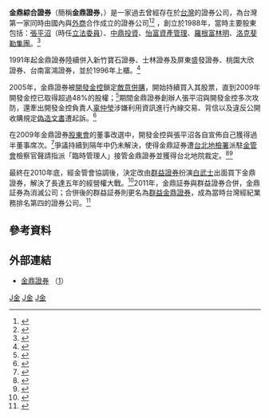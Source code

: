 '''金鼎綜合證券'''（簡稱'''金鼎證券'''，{{twse|6012}}）是一家過去曾經存在於[[台灣|台灣]]的證券公司，為台灣第一家同時由國內與[[外商|外商]]合作成立的證券公司<ref>{{cite news| title=金鼎舉行開幕慶祝酒會 台灣永高四月下旬開幕| accessdate=2013-01-08| newspaper=經濟日報| date=1989-02-28}}</ref><ref>{{cite news| author=張永諍| title=證券商巡禮 中外合作投資新券商 金鼎即將展現新風貌| accessdate=2013-01-08| newspaper=經濟日報| date=1988-12-27}}</ref> ，創立於1988年，當時主要股東包括：[[張平沼|張平沼]]（時任[[立法委員|立法委員]]）、[[中鼎投資|中鼎投資]]、[[怡富資產管理|怡富資產管理]]、[[羅根富林明|羅根富林明]]、[[洛克斐勒集團|洛克斐勒集團]]。<ref>{{cite news| title=首家跨國證券商 金鼎昨開董事會| accessdate=2013-01-08| newspaper=聯合晚報| date=1988-10-19}}</ref> 

1991年起金鼎證券陸續併入新竹寶石證券、士林證券及屏東盛發證券、桃園大欣證券、台南富鴻證券，並於1996年上櫃。<ref>{{cite news| author=姚鷺| title=金鼎證券 明天上櫃| accessdate=2013-01-08| newspaper=聯合晚報| date=1996-04-01}}</ref>

2005年，金鼎證券被[[開發金控|開發金控]]鎖定[[敵意併購|敵意併購]]，開始持續買入其股票，直到2009年開發金控已取得超過48%的股權；<ref>{{cite news| author=孫中英| title=併金鼎證 開發金不讓步| accessdate=2013-01-08| newspaper=聯合報| date=2009-05-03}}</ref>期間金鼎證券創辦人張平沼與開發金控多次攻防，還牽出開發金控負責人[[辜仲瑩|辜仲瑩]]涉嫌利用資訊進行內線交易、背信以及違反公開收購規定[[偽造文書|偽造文書]]遭起訴。<ref>{{cite news| author=董介白| title=辜仲[[File:Yíng.svg|text-bottom]]出庭　強調清白 不回應扁案| accessdate=2013-01-08| newspaper=聯合晚報| date=2009-07-13}}</ref>

在2009年金鼎證券[[股東會|股東會]]的董事改選中，開發金控與張平沼各自宣佈自己獲得過半董事席次。<ref>{{cite news| author=陸倩瑤| title=亂！金鼎證爭奪戰 辜張各自當選| accessdate=2013-01-08| newspaper=聯合報| date=2009-07-01}}</ref>爭議持續到隔年中仍未解決，使得金鼎証券遭[[台北地檢署|台北地檢署]]派駐[[金管會|金管會]]檢察官聲請指派「臨時管理人」接管金鼎證券並獲得台北地院裁定。<ref>{{cite news| author=陸倩瑤、熊迺祺| title=史上第1家 金鼎證恐被接管| accessdate=2013-01-08| newspaper=聯合報| date=2010-04-16}}</ref><ref>{{cite news| author=邱金蘭| title=金鼎證 臨時管理人進駐| accessdate=2013-01-08| newspaper=經濟日報| date=2010-06-16}}</ref>

最終在2010年底，經金管會協調後，決定改由[[群益證券|群益證券]]扮演[[白武士|白武士]]出面買下金鼎證券，解決了長達五年的經營權大戰。<ref>{{cite news| author=鄒秀明| title=金鼎證花落群益 辜仲 張平沼 解套| accessdate=2013-01-08| newspaper=聯合報| date=2010-07-27}}</ref>2011年，金鼎証券與群益證券合併，金鼎証券為消滅公司；合併後的群益証券則更名為[[群益金鼎證券|群益金鼎證券]]，成為當時台灣經紀業務排名第四的證券公司。<ref>{{cite news| author=陳建彰| title=群益證併金鼎證 登第4大| url=http://www.appledaily.com.tw/appledaily/article/finance/20101123/32981639| accessdate=2013-01-08| newspaper=蘋果日報| date=2010-11-23| archive-date=2012-11-04| archive-url=https://web.archive.org/web/20121104104302/http://www.appledaily.com.tw/appledaily/article/finance/20101123/32981639| dead-url=no}}</ref>

==參考資料==
{{reflist}}

== 外部連結 ==
*[http://www.TISC.com.tw 金鼎證券] {{Wayback|url=http://www.tisc.com.tw/ |date=20100208182711 }}（[https://web.archive.org/web/20111229020919/http://www.capital.com.tw/tisc/web/default.asp]）

[[Category:1988年成立的公司|J金]]
[[Category:2011年結業公司|J金]]
[[Category:臺灣已結業證券公司|J金]]
